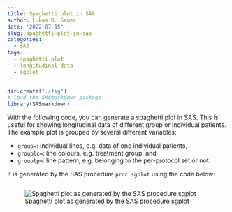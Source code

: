 ```yaml
---
title: Spaghetti plot in SAS
author: Lukas D. Sauer
date: '2022-07-15'
slug: spaghetti-plot-in-sas
categories:
  - SAS
tags:
  - spaghetti-plot
  - longitudinal-data
  - sgplot
---
```



<!-- Load all necessary libraries -->
```r
dir.create("./fig")
# load the SASmarkdown package
library(SASmarkdown)
```

<!-- Add an explanation -->
With the following code, you can generate a spaghetti plot in SAS. This is useful for showing longitudinal data of different group or individual patients. The example plot is grouped by several different variables:

* `group=`: individual lines, e.g. data of one individual patients,
* `grouplc=`: line colours, e.g. treatment group, and
* `grouplp=`: line pattern, e.g. belonging to the per-protocol set or not.

<!-- Load the code from an external file -->
It is generated by the SAS procedure `proc sgplot` using the code below:
```r
```

<!-- Show the plot -->
![Spaghetti plot as generated by the SAS procedure sgplot](fig/spaghetti_plot.png)